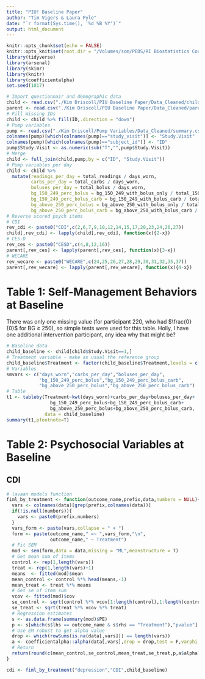 ```yaml
---
title: "PIU! Baseline Paper"
author: "Tim Vigers & Laura Pyle"
date: "`r format(Sys.time(), '%d %B %Y')`"
output: html_document
---
```


```r
knitr::opts_chunk$set(echo = FALSE)
knitr::opts_knit$set(root.dir = "/Volumes/som/PEDS/RI Biostatistics Core/Shared/Shared Projects/Laura/BDC/Projects")
library(tidyverse)
library(arsenal)
library(skimr)
library(knitr)
library(coefficientalpha)
set.seed(1017)
```

```r
# Import questionnair and demographic data
child <- read.csv("./Kim Driscoll/PIU Baseline Paper/Data_Cleaned/child.csv",na.strings = "")
parent <- read.csv("./Kim Driscoll/PIU Baseline Paper/Data_Cleaned/parent.csv",na.strings = "")
# Fill missing IDs
child <- child %>% fill(ID,.direction = "down")
# Pump variables
pump <- read.csv("./Kim Driscoll/Pump Variables/Data_Cleaned/summary.csv",na.strings = "")
colnames(pump)[which(colnames(pump)=="study_visit")] <- "Study.Visit"
colnames(pump)[which(colnames(pump)=="subject_id")] <- "ID"
pump$Study.Visit <- as.numeric(sub("T","",pump$Study.Visit))
# Merge
child <- full_join(child,pump,by = c("ID", "Study.Visit"))
# Pump variables per day
child <- child %>%
  mutate(readings_per_day = total_readings / days_worn,
         carbs_per_day = total_carbs / days_worn,
         boluses_per_day = total_bolus / days_worn,
         bg_150_249_perc_bolus = bg_150_249_with_bolus_only / total_150_249,
         bg_150_249_perc_bolus_carb = bg_150_249_with_bolus_carb / total_150_249,
         bg_above_250_perc_bolus = bg_above_250_with_bolus_only / total_above_250,
         bg_above_250_perc_bolus_carb = bg_above_250_with_bolus_carb / total_above_250)
# Reverse scored psych items
# CDI
rev_cdi <- paste0("CDI",c(2,6,7,9,10,12,14,15,17,20,23,24,26,27))
child[,rev_cdi] <- lapply(child[,rev_cdi], function(x){2-x})
# CES-D
rev_ces <- paste0("CESD",c(4,8,12,16))
parent[,rev_ces] <- lapply(parent[,rev_ces], function(x){3-x})
# WECARE
rev_wecare <- paste0("WECARE",c(24,25,26,27,28,29,30,31,32,35,37))
parent[,rev_wecare] <- lapply(parent[,rev_wecare], function(x){4-x})
```

# Table 1: Self-Management Behaviors at Baseline

There was only one missing value (for participant 220, who had $\frac{0}{0}$ for BG $\geq$ 250), so simple tests were used for this table. Holly, I have one additional intervention participant, any idea why that might be?

```r
# Baseline data
child_baseline <- child[child$Study.Visit==1,]
# Treatment variable - make as usual the reference group
child_baseline$Treatment <- factor(child_baseline$Treatment,levels = c("Treatment as Usual","Tailored Feedback"))
# Variables
smvars <- c("days_worn","carbs_per_day","boluses_per_day",
            "bg_150_249_perc_bolus","bg_150_249_perc_bolus_carb",
            "bg_above_250_perc_bolus","bg_above_250_perc_bolus_carb")
# Table
t1 <- tableby(Treatment~kwt(days_worn)+carbs_per_day+boluses_per_day+
                bg_150_249_perc_bolus+bg_150_249_perc_bolus_carb+
                bg_above_250_perc_bolus+bg_above_250_perc_bolus_carb,
              data = child_baseline)
summary(t1,pfootnote=T)
```

# Table 2: Psychosocial Variables at Baseline

## CDI

```r
# lavaan models function
fiml_by_treatment <- function(outcome_name,prefix,data,numbers = NULL){
  vars <- colnames(data)[grep(prefix,colnames(data))]
  if(!is.null(numbers)){
    vars <- paste0(prefix,numbers)
  }
  vars_form <- paste(vars,collapse = " + ")
  form <- paste(outcome_name," =~ ",vars_form,"\n",
                outcome_name," ~ Treatment")
  # Fit SEM
  mod <- sem(form,data = data,missing = "ML",meanstructure = T)
  # Get mean sum of items
  control <- rep(1,length(vars))
  treat <- rep(1,length(vars)+1)
  means  <- fitted(mod)$mean 
  mean_control <- control %*% head(means,-1)
  mean_treat <- treat %*% means
  # Get se of item sum
  vcov <- fitted(mod)$cov
  se_control <- sqrt(control %*% vcov[1:length(control),1:length(control)] %*% control)
  se_treat <- sqrt(treat %*% vcov %*% treat)
  # Regression estimates
  s <- as.data.frame(summary(mod)$PE)
  p <- s[which(s$lhs == outcome_name & s$rhs == "Treatment"),"pvalue"]
  # Use EM robust to get alpha value
  drop <- which(rowSums(is.na(data[,vars])) == length(vars))
  a <- coefficientalpha::alpha(data[,vars],drop = drop,test = F,varphi = 0,silent = T)
  # Return
  return(round(c(mean_control,se_control,mean_treat,se_treat,p,a$alpha),3))
}

cdi <- fiml_by_treatment("depression","CDI",child_baseline)
```